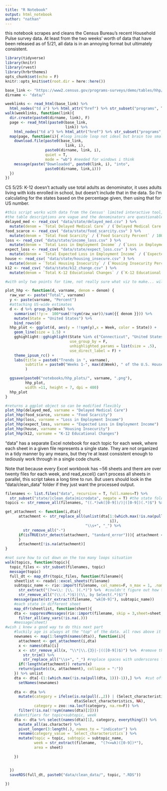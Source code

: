 ```yaml
---
title: "R Notebook"
output: html_notebook
author: "nathan"
---
```


this notebook scrapes and cleans the Census Bureau's recent Household Pulse survey data. At least from the two weeks' worth of data that have been released as of 5/21, all data is in an annoying format but ultimately consistent. 


```r
library(tidyverse)
library(knitr)
library(rvest)
library(hrbrthemes)
opts_chunk$set(echo = F)
knitr::opts_knit$set(root.dir = here::here()) 
```


```r
base_link <- "https://www2.census.gov/programs-surveys/demo/tables/hhp/2020/"
dirname <- "data/"

weeklinks <- read_html(base_link) %>% 
  html_nodes("td a") %>% html_attr("href") %>% str_subset("programs", T)
walk(weeklinks, function(link){
  dir.create(paste0(dirname, link), F)
  page <- read_html(paste0(base_link, 
                           link)) %>% 
    html_nodes("td a") %>% html_attr("href") %>% str_subset("programs", T) 
  map(page, function(i){ #loop inside loop not ideal but brain too small to think of alternative
    download.file(paste0(base_link,
                           link, i),
                  paste0(dirname, link, i),
                  quiet = T, 
                  mode = "wb") #needed for windows i think
    message(paste("Downloaded", paste0(link, i), "into", 
                  paste0(dirname, link,i)))
  })
})
```

CS 5/25: K-12 doesn't actually use total adults as denominator, it uses adults living with kids enrolled in school, but doesn't include that in the data. So I'm calculating for the states based on the percentage given, then using that for US number.

```r
#this script works with data from the Census' limited interactive tool, found at https://www.census.gov/data-tools/demo/hhp/#/table
#the table descriptions are vague and the denominators are questionable (as camille points out) but the data is at least in a tidy form to begin with
delayed_med <- read_csv( "data/state/delayed_med.csv" ) %>%
  mutate(denom = `Total Delayed Medical Care` / (`Delayed Medical Care Percent` / 100))
food_scarce <- read_csv( "data/state/food_scarcity.csv" ) %>%
  mutate(denom = `Total Food Scarcity` / (`Food Scarcity Percent` / 100))
loss <- read_csv( "data/state/income_loss.csv" ) %>%
  mutate(denom = `Total Loss in Employment Income` / (`Loss in Employment Income Percent` / 100))
expect_loss <- read_csv( "data/state/expect_loss.csv" ) %>%
  mutate(denom = `Total Expected Loss in Employment Income` / (`Expected Loss in Employment Income Percent` / 100))
house <- read_csv( "data/state/housing_insecure.csv" ) %>%
  mutate(denom = `Total Housing Insecurity` / (`Housing Insecurity Percent` / 100))
k12 <- read_csv( "data/state/k12_change.csv" ) %>%
  mutate(denom = `Total K-12 Educational Changes` / (`K-12 Educational Changes Percent` / 100))

#with only two points for time, not really sure what viz to make... will set something up that could be useful for when there are more data

plot_hhp <- function(d, varname, denom = denom) {
  raw_var <- paste("Total", varname)
  y <- paste(varname, "Percent")
  #attaching US-wide estimates
  d <- d %>% group_by(Week) %>% 
    summarise(!!y:=  100*sum(!!sym(raw_var))/sum({{ denom }})) %>% 
    mutate(State = "United States") %>% 
    bind_rows(d)
  hhp_plot <- ggplot(d, aes(y = !!sym(y),x = Week, color = State)) +
    geom_line(size = 1.5) +
    gghighlight::gghighlight(State %in% c("Connecticut", "United States"),
                             use_group_by = F,
                             unhighlighted_params = list(size = .5),
                             use_direct_label = F) +
    theme_ipsum_rc() + 
    labs(title = paste0("Trends in ", varname), 
         subtitle = paste0("Weeks 1-", max(d$Week), " of the U.S. Household Pulse Survey")
         )

  ggsave(paste0("notebooks/hhp_plots/", varname, ".png"), 
         hhp_plot, 
         width =11, height = 7, dpi = 400)
  hhp_plot
}

#returns a ggplot object so can be modified flexibly
plot_hhp(delayed_med, varname = "Delayed Medical Care")
plot_hhp(food_scarce, varname = "Food Scarcity")
plot_hhp(loss, varname = "Loss in Employment Income")
plot_hhp(expect_loss, varname = "Expected Loss in Employment Income")
plot_hhp(house, varname = "Housing Insecurity")
plot_hhp(k12, varname = "K-12 Educational Changes")


```

"data" has a separate Excel notebook for each topic for each week, where each sheet in a given file represents a single state. They are not organized in a tidy manner by any means, but they're at least consistent enough to tediously work through in a single code chunk.

Note that because every Excel workbook has ~56 sheets and there are over twenty files for each week, and read_excel() can't process all sheets in parallel, this script takes a long time to run. But users should look in the "data/clean_data" folder if they just want the processed output. 

```r
filenames <- list.files("data", recursive = T, full.names=T) %>% 
  str_subset("state/|clean_data|microdata", negate = T) #the state folder has the already-clean files -> should be excluded from cleaning
topics <- str_remove_all(filenames, "((.*)wk([0-9])/)|([0-9])(.*)$") %>% unique

get_attachment <- function(i,dta){
      attachment <- str_replace_all(unlist(dta[1:(which.max(!is.na(pull(dta, 1)))-1), 
                                               i]), 
                                    "\\s+", "_") %>% 
        str_remove_all("-")
      if(isTRUE(str_detect(attachment, "tandard_error"))){ attachment <- paste0(get_attachment(i-1,dta),":standard_error")
      }
      attachment[!is.na(attachment)]
}

#not sure how to cut down on the too many loops situation
walk(topics, function(topic){
  topic_files <- str_subset(filenames, topic) 
  message(topic)
  full_dt <- map_dfr(topic_files, function(filename){
    sheetlist <- readxl::excel_sheets(filename)
    subtopic_name <- rio::import(filename, col_names=F, n_max = 1, .name_repair = "minimal")[1,1] %>% 
      str_extract("(?<=\\: |\\. )(.*)") %>%  #couldn't figure out how to use str_remove efficiently
      str_remove_all("(\\:(.*)$)|(\\, by Select(.*)$)")
    message(paste(str_extract(filename, "wk[0-9]"), subtopic_name))
    #each state in different sheet
    map_dfr(sheetlist, function(sheet){
    dta <- suppressMessages(rio::import(filename, skip = 3,sheet=sheet, .name_repair = "unique")) %>% #can't figure out how to suppress messages nicely
      filter_all(any_vars(!is.na(.)))
    #message(sheet)
#wish i knew a good way to do this next part
    #luckily age is always at the "top" of the data. all rows above it should be incorporated into the column names
    newnames <- map(1:length(names(dta)), function(i){
      attachment <- get_attachment(i,dta)
      x <- names(dta)[i]
      x <- str_remove_all(x, "\\*|\\.{3}|-|(([0-9])$)") %>%  #remove the name repair function
        str_trim() %>% 
        str_replace_all("\\s+", "_") #replace spaces with underscores for tidy practices
      if(!length(attachment)) return(x)
      return(paste(c(x, attachment), collapse = ":"))
    }) %>% unlist
    dta <- dta[-(1:(which.max(!is.na(pull(dta, 1)))-1)),] %>%  #cut off the fluff
      setNames(newnames) 
    
    dta <- dta %>% 
      mutate(category = ifelse(is.na(pull(.,2)) | (Select_characteristics == "Total"),
                               dta$Select_characteristics, NA),
             category = zoo::na.locf(category, na.rm=F)) %>% 
      filter(!is.na(!!sym(names(dta)[2]))) 
    #identifiers for topic+subtopic, week
    dta <- dta %>% select(names(dta)[1], category, everything()) %>%
      mutate_all(as.character) %>% 
      pivot_longer(3:length(.), names_to = "indicator") %>% 
      rename(category_value = `Select_characteristics`) %>% 
      mutate(topic = topic, subtopic = subtopic_name, 
             week = str_extract(filename,  "(?<=wk)([0-9])*"),
             area = sheet)
      
    })


  })
  saveRDS(full_dt, paste0("data/clean_data/", topic, ".RDS"))
  
})

```


